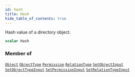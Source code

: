 ```yaml
---
id: hash
title: Hash
hide_table_of_contents: true
---
```








Hash value of a directory object.

```graphql
scalar Hash
```




### Member of

[`Object`](/docs/directory-api-reference/schema/objects/objects/object)  <Badge class="secondary" text="object"/><Bullet />[`ObjectType`](/docs/directory-api-reference/schema/object-types/objects/object-type)  <Badge class="secondary" text="object"/><Bullet />[`Permission`](/docs/directory-api-reference/schema/permissions/objects/permission)  <Badge class="secondary" text="object"/><Bullet />[`RelationType`](/docs/directory-api-reference/schema/relation-types/objects/relation-type)  <Badge class="secondary" text="object"/><Bullet />[`SetObjectInput`](/docs/directory-api-reference/schema/objects/inputs/set-object-input)  <Badge class="secondary" text="input"/><Bullet />[`SetObjectTypeInput`](/docs/directory-api-reference/schema/object-types/inputs/set-object-type-input)  <Badge class="secondary" text="input"/><Bullet />[`SetPermissionInput`](/docs/directory-api-reference/schema/permissions/inputs/set-permission-input)  <Badge class="secondary" text="input"/><Bullet />[`SetRelationTypeInput`](/docs/directory-api-reference/schema/relation-types/inputs/set-relation-type-input)  <Badge class="secondary" text="input"/>



